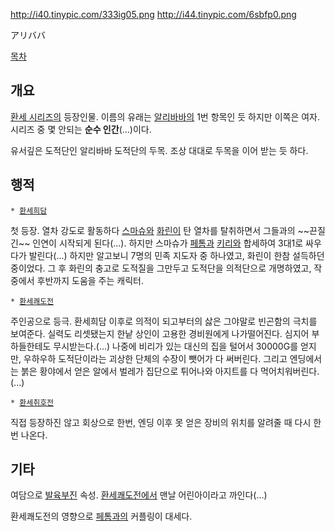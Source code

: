 http://i40.tinypic.com/333ig05.png http://i44.tinypic.com/6sbfp0.png

アリババ

[[목차]]
== 개요 ==
[[환세 시리즈]]의 등장인물. 이름의 유래는 [[알리바바]]의 1번 항목인 듯 하지만 이쪽은 여자. 시리즈 중 몇 안되는 '''순수 인간'''(...)이다.

유서깊은 도적단인 알리바바 도적단의 두목. 조상 대대로 두목을 이어 받는 듯 하다.
== 행적 ==
 * [[환세희담]]
첫 등장. 열차 강도로 활동하다 [[스마슈]]와 [[화린]]이 탄 열차를 탈취하면서 그들과의 ~~끈질긴~~ 인연이 시작되게 된다(...). 하지만 스마슈가 [[페톰]]과 [[키리]]와 합세하여 3대1로 싸우다가 발린다(...) 하지만 알고보니 7명의 민족 지도자 중 하나였고, 화린이 한참 설득하던 중이었다. 그 후 화린의 충고로 도적질을 그만두고 도적단을 의적단으로 개명하였고, 작중에서 후반까지 도움을 주는 캐릭터.
 * [[환세쾌도전]]
주인공으로 등극. 환세희담 이후로 의적이 되고부터의 삻은 그야말로 빈곤함의 극치를 보여준다. 실력도 리셋됐는지 한낱 상인이 고용한 경비원에게 나가떨어진다. 심지어 부하들한테도 무시받는다.(...) 나중에 비리가 있는 대신의 집을 털어서 30000G를 얻지만, 우하우하 도적단이라는 괴상한 단체의 수장이 뺏어가 다 써버린다. 그리고 엔딩에서는 붉은 황야에서 얻은 알에서 벌레가 집단으로 튀어나와 아지트를 다 먹어치워버린다.(...)
 * [[환세취호전]]
직접 등장하진 않고 회상으로 한번, 엔딩 이후 못 얻은 장비의 위치를 알려줄 때 다시 한번 나온다.
== 기타 ==
여담으로 [[발육부진]] 속성. [[환세쾌도전]]에서 맨날 어린아이라고 까인다(...)

환세쾌도전의 영향으로 [[페톰]]과의 커플링이 대세다.

